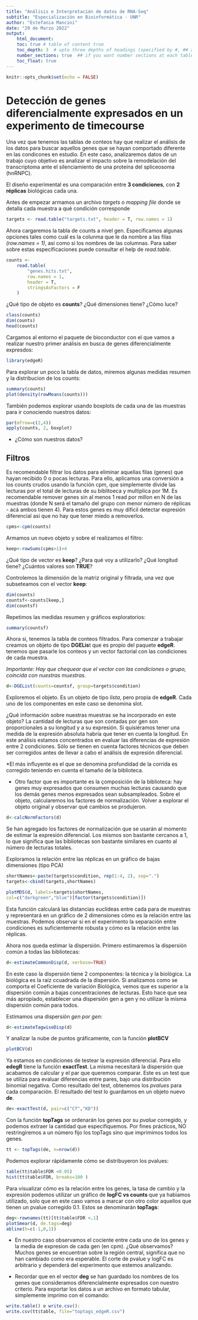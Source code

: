 ```yaml
---
title: "Análisis e Interpretación de datos de RNA-Seq"
subtitle: "Especialización en Bioinformática - UNR"
author: "Estefania Mancini"
date: "29 de Marzo 2022"
output:
    html_document:
    toc: true # table of content true
    toc_depth: 3  # upto three depths of headings (specified by #, ## and ###)
    number_sections: true  ## if you want number sections at each table header
    toc_float: true
---
```


```r
knitr::opts_chunk$set(echo = FALSE)
```

# Detección de genes diferencialmente expresados en un experimento de timecourse

Una vez que tenemos las tablas de conteos hay que realizar el análisis de los datos para buscar aquellos genes que se hayan comportado diferente en las condicones en estudio. En este caso, analizaremos datos de un trabajo cuyo objetivo es analizar el impacto sobre la remodelación del transcriptoma ante el silenciamiento de una proteı́na del spliceosoma (hnRNPC).

El diseño experimental es una comparación entre **3 condiciones**, con **2 réplicas** biológicas cada una.

Antes de empezar armamos un archivo *targets* o *mapping file* donde se detalla cada muestra a qué condición corresponde 

```r
targets <- read.table("targets.txt", header = T, row.names = 1)
```

Ahora cargaremos la tabla de counts a nivel gen. Especificamos algunas opciones tales como cuál es la colunma que le da nombre a las filas _(row.names = 1)_, así como si los nombres de las columnas. Para saber sobre estas especificaciones puede consultar el help de *read.table*.

```r
counts <-
    read.table(
        "genes.hits.txt",
        row.names = 1,
        header = T,
        stringsAsFactors = F
    )
```

¿Qué tipo de objeto es **counts**? ¿Qué dimensiones tiene? ¿Cómo luce?

```r
class(counts)
dim(counts)
head(counts)
```


Cargamos al entorno el paquete de bioconductor con el que vamos a realizar nuestro primer análisis en busca de genes diferencialmente expresdos:


```r
library(edgeR)
```

Para explorar un poco la tabla de datos, miremos algunas medidas resumen y la distribucion de los counts:

```r
summary(counts)
plot(density(rowMeans(counts)))
```

También podemos explorar usando boxplots de cada una de las muestras para ir conociendo nuestros datos:

```r
par(mfrow=c(2,4))
apply(counts, 2, boxplot)
```

* ¿Cómo son nuestros datos?

## Filtros

Es recomendable filtrar los datos para eliminar aquellas filas (genes) que hayan recibido 0 o pocas lecturas. Para ello, aplicamos una conversión a los counts crudos usando la función cpm, que simplemente divide las lecturas por el total de lecturas de su biblitoeca y multiplica por 1M. Es recomendable remover genes sin al menos 1 read por millon en N de las muestras (donde N será el tamaño del grupo con menor número de réplicas - acá ambos tienen 4). Para estos genes es muy difı́cil detectar expresión diferencial asi que no hay que tener miedo a removerlos.

```r
cpms<-cpm(counts)
```

Armamos un nuevo objeto y sobre el realizamos el filtro:

```r
keep<-rowSums(cpms>1)>4
```

¿Qué tipo de vector es **keep**? ¿Para qué voy a utilizarlo? ¿Qué longitud tiene? ¿Cuántos valores son **TRUE**? 

Controlemos la dimensión de la matriz original y filtrada, una vez que subseteamos con el vector **keep**:

```r
dim(counts)
countsf<-counts[keep,]
dim(countsf)
```

Repetimos las medidas resumen y gráficos exploratorios:

```r
summary(countsf)
```

Ahora si, tenemos la tabla de conteos filtrados. Para comenzar a trabajar creamos un objeto de tipo **DGELis**t que es propio del paquete **edgeR**. tenemos que pasarle los conteos y un vector factorial con las condiciones de cada muestra. 

_Importante: Hay que chequear que el vector con las condiciones o grupo, coincida con nuestras muestras._

```r
d<-DGEList(counts=countsf, group=targets$condition)
```

Exploremos el objeto. Es un objeto de tipo _lista_, pero propia de **edgeR**. Cada uno de los componentes en este caso se denomina slot. 

¿Qué información sobre nuestras muestras se ha incorporado en este objeto? 
La cantidad de lecturas que son contadas por gen son proporcionales a su longitud y a su expresión. Si quisiéramos tener una medida de la expresión absoluta habrı́a que tener en cuenta la longitud. En este análisis estamos concentrados en evaluar las diferencias de expresión entre 2 condiciones. Sólo se tienen en cuenta factores técnicos que deben ser corregidos antes de llevar a cabo el análisis de expresión diferencial. 

*El más influyente es el que se denomina profundidad de la corrida es corregido teniendo en cuenta el tamaño de la biblioteca. 

* Otro factor que es importante es la çomposición de la biblioteca: hay genes muy expresados que consumen muchas lecturas causando que los demás genes menos expresados sean subsampleados. Sobre el objeto, calcularemos los factores de normalización. Volver a explorar el objeto original y observar qué cambios se produjeron.

```r
d<-calcNormFactors(d)
```

Se han agregado los factores de normalización que se usarán al momento de estimar la expresión diferencial. Los mismos son bastante cercanos a 1, lo que significa que las bibliotecas son bastante similares en cuanto al número de lecturas totales. 

Exploramos la relación entre las réplicas en un gráfico de bajas dimensiones (tipo PCA)

```r
shortNames<-paste(targets$condition, rep(1:4, 2), sep=".")
targets<-cbind(targets,shortNames)

plotMDS(d, labels=targets$shortNames,
col=c("darkgreen","blue")[factor(targets$condition)])

```

Esta función calculará las distancias euclı́deas entre cada para de muestras y representará en un gráfico de 2 dimensiones cómo es la relación entre las muestras. Podemos observar si en el experimento la separación entre condiciones es suficientemente robusta y cómo es la relación entre las réplicas. 

Ahora nos queda estimar la dispersión. Primero estimaremos la dispersión común a todas las bibliotecas:

```r
d<-estimateCommonDisp(d, verbose=TRUE)
```

En este caso la dispersión tiene 2 componentes: la técnica y la biológica. La biológica es la raı́z ccuadrada de la dispersión. Si analizamos como se comporta el Coeficiente de variación Biológica, vemos que es superior a la dispersión común a bajas concentraciones de lecturas. Esto hace que sea más apropiado, establecer una dispersión gen a gen y no utilizar la misma dispersión común para todos.

Estimamos una dispersión _gen por gen_:

```r
d<-estimateTagwiseDisp(d)
```

Y analizar la nube de puntos gráficamente, con la función **plotBCV**

```r
plotBCV(d)
```

Ya estamos en condiciones de testear la expresión diferencial. Para ello **edegR** tiene la función **exactTest**. La misma necesitará la dispersión que acabamos de calcular y el par que queremos comparar. Este es un test que se utiliza para evaluar diferencias entre pares, bajo una distribución binomial negativa. Como resultado del test, obtenemos los _pvalues_ para cada comparación. El resultado del test lo guardamos en un objeto nuevo **de**. 

```r
de<-exactTest(d, pair=c("CT","KD"))
```

Con la función **topTags** se ordenarán los genes por su _pvalue_ corregido, y podemos extraer la cantidad que especifiquemos. Por fines prácticos, NO restringiremos a un número fijo los topTags sino que imprimimos todos los genes.

```r
tt <- topTags(de, n=nrow(d))
```

Podemos explorar rápidamente cómo se distribuyeron los pvalues:

```r
table(tt$table$FDR <0.05)
hist(tt$table$FDR, breaks=100 )
```

Para visualizar cómo es la relación entre los genes, la tasa de cambio y la expresión podemos utilizar un gráfico de **logFC vs counts ** que ya habı̀amos utilizado, solo que en este caso vamos a marcar con otro color aquellos que tienen un pvalue corregido 0.1. Estos se denominarán **topTags**:

```r
deg<-rownames(tt)[tt$table$FDR <.1]
plotSmear(d, de.tags=deg)
abline(h=c(-1,0,1))
```

* En nuestro caso observamos el cociente entre cada uno de los genes y la media de expresion de cada gen (en cpm). ¿Qué observamos? Muchos genes se encuentran sobre la región central, significa que no han cambiado como era esperable. El corte de pvalue y logFC es arbitrario y dependerá del experimento que estemos analizando. 

* Recordar que en el vector **deg** se han guardado los nombres de los genes que consideramos diferencialmente expresados con nuestro criterio. Para exportar los datos a un archivo en formato tabular, simplemente imprimo con el comando: 

```r
write.table() o write.csv():
write.csv(tt$table, file="toptags_edgeR.csv")
```


